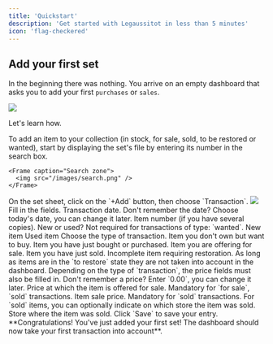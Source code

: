 ```yaml
---
title: 'Quickstart'
description: 'Get started with Legaussitot in less than 5 minutes'
icon: 'flag-checkered'
---
```

## Add your first set

In the beginning there was nothing. You arrive on an empty dashboard that asks you to add your first `purchases` or `sales`.

<Frame caption="Dashboard on your first login.">
  <img src="/images/empty-dashboard.png" />
</Frame>

Let's learn how.

<Steps>
  <Step title="Search for the set">
    To add an item to your collection (in stock, for sale, sold, to be restored or wanted), start by displaying the set's file by entering its number in the search box.
    
    <Frame caption="Search zone">
      <img src="/images/search.png" />
    </Frame>
  </Step>
  <Step title="Add a transaction">
    On the set sheet, click on the `+Add` button, then choose `Transaction`.
    <Frame caption="Add a transaction">
      <img src="/images/add-transaction.png" />
    </Frame>
  </Step>
  <Step title="Enter information">
    Fill in the fields.
    <ResponseField name="date" type="date" required>
      Transaction date.
      <Tip>Don't remember the date? Choose today's date, you can change it later.</Tip>
    </ResponseField>
    <ResponseField name="item" type="integer" required>
      Item number (if you have several copies).
    </ResponseField>
    <ResponseField name="status" type="list" required>
      New or used? Not required for transactions of type: `wanted`.
      <Expandable title="properties">
        <ResponseField name="new" type="string">
          New item
        </ResponseField>
        <ResponseField name="used" type="string">
          Used item
        </ResponseField>
      </Expandable>
    </ResponseField>
    <ResponseField name="transaction" type="list" required>
         Choose the type of transaction.
      <Expandable title="properties">
        <ResponseField name="wanted" type="string">
          Item you don't own but want to buy.
        </ResponseField>
        <ResponseField name="owned" type="string">
          Item you have just bought or purchased.
        </ResponseField>
        <ResponseField name="for sale" type="string">
          Item you are offering for sale.
        </ResponseField>
        <ResponseField name="sold" type="string">
          Item you have just sold.
        </ResponseField>
        <ResponseField name="to restore" type="string">
          Incomplete item requiring restoration.
          <Tip>As long as items are in the `to restore` state they are not taken into account in the dashboard.</Tip>
        </ResponseField>
      </Expandable>
    </ResponseField>
    Depending on the type of `transaction`, the price fields must also be filled in.
    <Tip>Don't remember a price? Enter `0.00`, you can change it later.</Tip>
    <ResponseField name="purchase price" type="decimal" required>
      Price at which the item is offered for sale. Mandatory for `for sale`, `sold` transactions.
    </ResponseField>
    <ResponseField name="for sale price" type="decimal" required>
      Item sale price. Mandatory for `sold` transactions.
    </ResponseField>
    For `sold` items, you can optionally indicate on which store the item was sold.
    <ResponseField name="sold on" type="list">
      Store where the item was sold.
    </ResponseField>
  </Step>
  <Step title="Save">
    Click `Save` to save your entry.
  </Step>
</Steps>
**Congratulations! You've just added your first set! The dashboard should now take your first transaction into account**.

